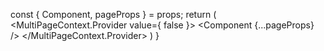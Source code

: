 


  const { Component, pageProps } = props;
  return (
    <MultiPageContext.Provider value={ false }>
      <Head>
        <link rel="preconnect" href="https://fonts.gstatic.com" />
        <link
          href="https://fonts.googleapis.com/css2?family=Inter&display=swap"
          rel="stylesheet"
        />
        <link
          href="https://fonts.googleapis.com/css2?family=IBM+Plex+Mono&display=swap"
          rel="stylesheet"
        />
      </Head>
      <ScrollManager>
        <LanguageProvider>
          <Component {...pageProps} />
        </LanguageProvider>
      </ScrollManager>
    </MultiPageContext.Provider>
  )
}
